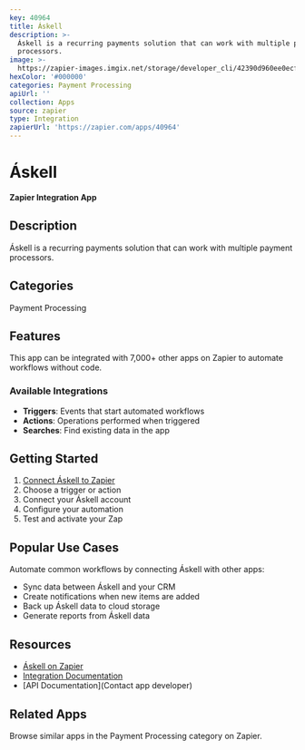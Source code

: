 ```yaml
---
key: 40964
title: Áskell
description: >-
  Áskell is a recurring payments solution that can work with multiple payment
  processors.
image: >-
  https://zapier-images.imgix.net/storage/developer_cli/42390d960ee0ecf9235590a6a52c4719.png?auto=format%2Ccompress&ixlib=python-3.0.0&q=50
hexColor: '#000000'
categories: Payment Processing
apiUrl: ''
collection: Apps
source: zapier
type: Integration
zapierUrl: 'https://zapier.com/apps/40964'
---
```

# Áskell

**Zapier Integration App**

## Description

Áskell is a recurring payments solution that can work with multiple payment processors.

## Categories

Payment Processing

## Features

This app can be integrated with 7,000+ other apps on Zapier to automate workflows without code.

### Available Integrations

- **Triggers**: Events that start automated workflows
- **Actions**: Operations performed when triggered
- **Searches**: Find existing data in the app

## Getting Started

1. [Connect Áskell to Zapier](https://zapier.com/apps/40964)
2. Choose a trigger or action
3. Connect your Áskell account
4. Configure your automation
5. Test and activate your Zap

## Popular Use Cases

Automate common workflows by connecting Áskell with other apps:

- Sync data between Áskell and your CRM
- Create notifications when new items are added
- Back up Áskell data to cloud storage
- Generate reports from Áskell data

## Resources

- [Áskell on Zapier](https://zapier.com/apps/40964)
- [Integration Documentation](https://zapier.com/apps/40964/integrations)
- [API Documentation](Contact app developer)

## Related Apps

Browse similar apps in the Payment Processing category on Zapier.
